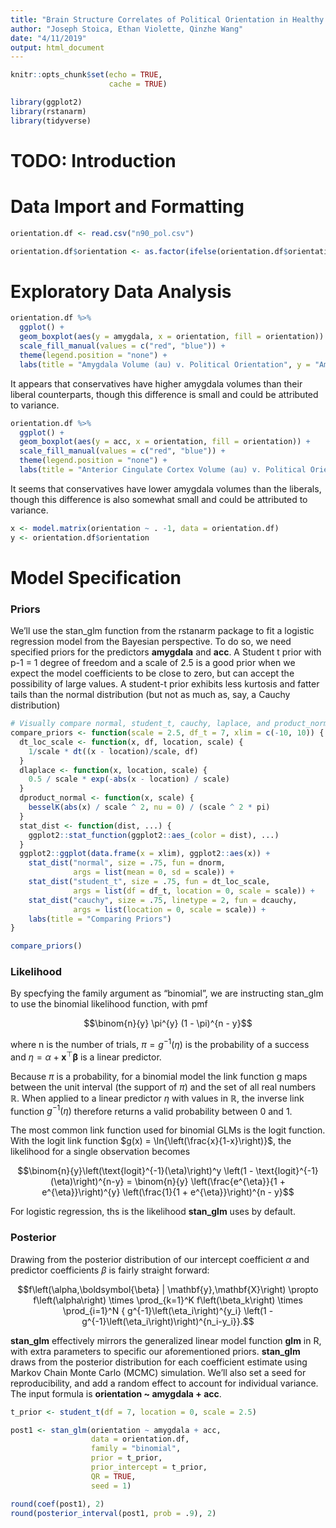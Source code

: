 ```yaml
---
title: "Brain Structure Correlates of Political Orientation in Healthy Young Adults"
author: "Joseph Stoica, Ethan Violette, Qinzhe Wang"
date: "4/11/2019"
output: html_document
---
```


```r
knitr::opts_chunk$set(echo = TRUE,
                      cache = TRUE)

library(ggplot2)
library(rstanarm)
library(tidyverse)
```

# TODO: Introduction


# Data Import and Formatting

```r
orientation.df <- read.csv("n90_pol.csv")

orientation.df$orientation <- as.factor(ifelse(orientation.df$orientation < 4, "conservative", "liberal"))
```

# Exploratory Data Analysis

```r
orientation.df %>% 
  ggplot() +
  geom_boxplot(aes(y = amygdala, x = orientation, fill = orientation)) +
  scale_fill_manual(values = c("red", "blue")) +
  theme(legend.position = "none") +
  labs(title = "Amygdala Volume (au) v. Political Orientation", y = "Amygdala volume (au)")
```

It appears that conservatives have higher amygdala volumes than their liberal counterparts, though this difference is small and could be attributed to variance.

```r
orientation.df %>% 
  ggplot() +
  geom_boxplot(aes(y = acc, x = orientation, fill = orientation)) +
  scale_fill_manual(values = c("red", "blue")) +
  theme(legend.position = "none") +
  labs(title = "Anterior Cingulate Cortex Volume (au) v. Political Orientation", y = "Anterior Cingulate Cortex Volume (au)")
```

It seems that conservatives have lower amygdala volumes than the liberals, though this difference is also somewhat small and could be attributed to variance.


```r
x <- model.matrix(orientation ~ . -1, data = orientation.df)
y <- orientation.df$orientation
```

# Model Specification 

### Priors

We'll use the stan_glm function from the rstanarm package to fit a logistic regression model from the Bayesian perspective. To do so, we need specified priors for the predictors **amygdala** and **acc**. A Student t prior with p-1 = 1 degree of freedom and a scale of 2.5 is a good prior when we expect the model coefficients to be close to zero, but can accept the possibility of large values. A student-t prior exhibits less kurtosis and fatter tails than the normal distribution (but not as much as, say, a Cauchy distribution) 

```r
# Visually compare normal, student_t, cauchy, laplace, and product_normal
compare_priors <- function(scale = 2.5, df_t = 7, xlim = c(-10, 10)) {
  dt_loc_scale <- function(x, df, location, scale) { 
    1/scale * dt((x - location)/scale, df)  
  }
  dlaplace <- function(x, location, scale) {
    0.5 / scale * exp(-abs(x - location) / scale)
  }
  dproduct_normal <- function(x, scale) {
    besselK(abs(x) / scale ^ 2, nu = 0) / (scale ^ 2 * pi)
  }
  stat_dist <- function(dist, ...) {
    ggplot2::stat_function(ggplot2::aes_(color = dist), ...)
  }
  ggplot2::ggplot(data.frame(x = xlim), ggplot2::aes(x)) + 
    stat_dist("normal", size = .75, fun = dnorm, 
              args = list(mean = 0, sd = scale)) +
    stat_dist("student_t", size = .75, fun = dt_loc_scale, 
              args = list(df = df_t, location = 0, scale = scale)) +
    stat_dist("cauchy", size = .75, linetype = 2, fun = dcauchy, 
              args = list(location = 0, scale = scale)) +
    labs(title = "Comparing Priors")
}

compare_priors()
```

### Likelihood

By specfying the family argument as "binomial", we are instructing stan_glm to use the binomial likelihood function, with pmf

$$\binom{n}{y} \pi^{y} (1 - \pi)^{n - y}$$

where n is the number of trials, $\pi = g^{-1}(\eta)$ is the probability of a success and $\eta = \alpha + \mathbf{x}^\top \boldsymbol{\beta}$ is a linear predictor.

Because $\pi$ is a probability, for a binomial model the link function g maps between the unit interval (the support of $\pi$) and the set of all real numbers $\mathbb{R}$. When applied to a linear predictor $\eta$ with values in $\mathbb{R}$, the inverse link function $g^{-1}(\eta)$ therefore returns a valid probability between 0 and 1.

The most common link function used for binomial GLMs is the logit function. With the logit link function $g(x) = \ln{\left(\frac{x}{1-x}\right)}$, the likelihood for a single observation becomes 

$$\binom{n}{y}\left(\text{logit}^{-1}(\eta)\right)^y 
\left(1 - \text{logit}^{-1}(\eta)\right)^{n-y} = 
\binom{n}{y} \left(\frac{e^{\eta}}{1 + e^{\eta}}\right)^{y}
\left(\frac{1}{1 + e^{\eta}}\right)^{n - y}$$

For logistic regression, ths is the likelihood **stan_glm** uses by default. 

### Posterior

Drawing from the posterior distribution of our intercept coefficient $\alpha$ and predictor coefficients $\beta$ is fairly straight forward:

$$f\left(\alpha,\boldsymbol{\beta} | \mathbf{y},\mathbf{X}\right) \propto
  f\left(\alpha\right) \times \prod_{k=1}^K f\left(\beta_k\right) \times
  \prod_{i=1}^N {
  g^{-1}\left(\eta_i\right)^{y_i} 
  \left(1 - g^{-1}\left(\eta_i\right)\right)^{n_i-y_i}}.$$

**stan_glm** effectively mirrors the generalized linear model function **glm** in R, with extra parameters to specific our aforementioned priors.  **stan_glm** draws from the posterior distribution for each coefficient estimate using Markov Chain Monte Carlo (MCMC) simulation. We'll also set a seed for reproducibility, and add a random effect to account for individual variance. The input formula is **orientation ~ amygdala + acc**.

```r
t_prior <- student_t(df = 7, location = 0, scale = 2.5)

post1 <- stan_glm(orientation ~ amygdala + acc, 
                  data = orientation.df, 
                  family = "binomial", 
                  prior = t_prior, 
                  prior_intercept = t_prior,
                  QR = TRUE,
                  seed = 1)
```

```r
round(coef(post1), 2)
round(posterior_interval(post1, prob = .9), 2)
```

